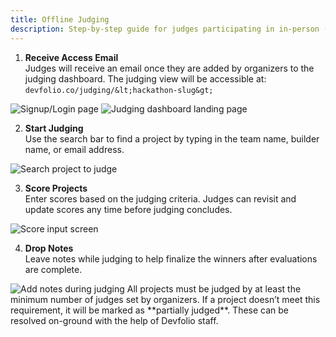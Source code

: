 ```yaml
---
title: Offline Judging
description: Step-by-step guide for judges participating in in-person (offline) hackathons using Devfolio’s judging dashboard.
---
```


1. **Receive Access Email**  
   Judges will receive an email once they are added by organizers to the judging dashboard. The judging view will be accessible at:  
   `devfolio.co/judging/&lt;hackathon-slug&gt;`

<img src="/assets/image (21).webp" alt="Signup/Login page" />
<img src="/assets/image (27).webp" alt="Judging dashboard landing page" />

2. **Start Judging**  
   Use the search bar to find a project by typing in the team name, builder name, or email address.

<img src="/assets/image (25).webp" alt="Search project to judge" />

3. **Score Projects**  
   Enter scores based on the judging criteria. Judges can revisit and update scores any time before judging concludes.

<img src="/assets/image (28).webp" alt="Score input screen" />

4. **Drop Notes**  
   Leave notes while judging to help finalize the winners after evaluations are complete.

<img src="/assets/image (30).webp" alt="Add notes during judging" />

<Callout type="info" title="Judging Completion Requirement">
All projects must be judged by at least the minimum number of judges set by organizers. If a project doesn’t meet this requirement, it will be marked as **partially judged**. These can be resolved on-ground with the help of Devfolio staff.
</Callout>
